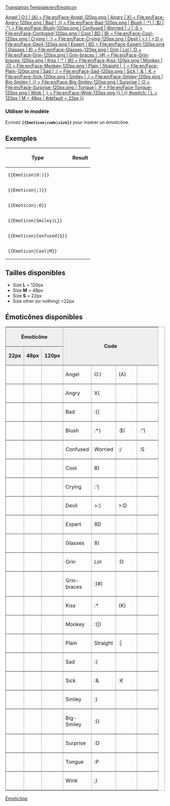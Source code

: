 <noinclude>[[Translation:Template/en/Emoticon]]</noinclude>

<includeonly>[[ {{#switch: {{{1}}}
| Angel
| O:)
| (A) = File:en/Face-Angel-120px.png
| Angry
| X) = File:en/Face-Angry-120px.png
| Bad
| :(( = File:en/Face-Bad-120px.png
| Blush
| :*)
| :$)
| :") = File:en/Face-Blush-120px.png
| Confused
| Worried
| :/
| :S  = File:en/Face-Confused-120px.png
| Cool
| BD
| B) = File:en/Face-Cool-120px.png
| Crying
| :'( = File:en/Face-Crying-120px.png
| Devil
| >:)
| >:D = File:en/Face-Devil-120px.png
| Expert
| 8D = File:en/Face-Expert-120px.png
| Glasses
| 8) = File:en/Face-Glasses-120px.png
| Grin
| Lol
| :D = File:en/Face-Grin-120px.png
| Grin-braces
| :)#) = File:en/Face-Grin-braces-120px.png
| Kiss
| :*
| (K) = File:en/Face-Kiss-120px.png
| Monkey
| :(|) = File:en/Face-Monkey-120px.png
| Plain
| Straight
| :| = File:en/Face-Plain-120px.png
| Sad
| :( = File:en/Face-Sad-120px.png
| Sick
| :&
| :€ = File:en/Face-Sick-120px.png
| Smiley
| :) = File:en/Face-Smiley-120px.png
| Big-Smiley
| :)) = File:en/Face-Big-Smiley-120px.png
| Surprise
| :O = File:en/Face-Surprise-120px.png
| Tongue
| :P = File:en/Face-Tongue-120px.png
| Wink
| ;) = File:en/Face-Wink-120px.png
}} | {{ #switch: {{{2}}}
| L = 120px
| M = 48px
| #default = 22px
}} ]]</includeonly><noinclude>
=== Utiliser le modèle ===
Ecrivez '''<code><nowiki>{{</nowiki>Emoticon|''code''|''size''<nowiki>}}</nowiki></code>''' pour insérer un émoticône.

==Exemples==
{|
!Type
!Result
|-
|<pre>{{Emoticon|O:)}}</pre>
|{{en/Emoticon|O:)}}
|-
|<pre>{{Emoticon|;)}}</pre>
|{{en/Emoticon|;)}}
|-
|<pre>{{Emoticon|:O}}</pre>
|{{en/Emoticon|:O}}
|-
|<pre>{{Emoticon|Smiley|L}}</pre>
|{{en/Emoticon|Smiley|L}}
|-
|<pre>{{Emoticon|Confused|S}}</pre>
|{{en/Emoticon|Confused|S}}
|-
|<pre>{{Emoticon|Cool|M}}</pre>
|{{en/Emoticon|Cool|M}}
|}

==Tailles disponibles==
*Size '''L''' = 120px
*Size '''M''' = 48px
*Size '''S''' = 22px
*Size other (or nothing) =22px

==Émoticônes disponibles==

<table border="2" width="300px" cellspacing="4" cellpadding="3" rules="all" style="margin:1em 1em 1em 0; border:solid 1px #AAAAAA;">
<tr style="background:#efefef;">
 <th width="100px" colspan=3>Émoticône</th>
 <th width="200px" rowspan=2 colspan=4>Code</th>
</tr><tr style="background:#efefef;">
 <td align=center>'''22px'''</td>
 <td align=center>'''48px'''</td>
 <td align=center>'''120px'''</td>
</tr><tr>
 <td>{{en/Emoticon|Angel}}</td>
 <td>{{en/Emoticon|Angel|M}}</td>
 <td>{{en/Emoticon|Angel|L}}</td>
 <td width="50px">Angel</td>
 <td width="50px">O:)</td>
 <td width="50px">(A)</td>
 <td width="50px"></td>
</tr><tr>
 <td>{{en/Emoticon|Angry}}</td>
 <td>{{en/Emoticon|Angry|M}}</td>
 <td>{{en/Emoticon|Angry|L}}</td>
 <td>Angry</td>
 <td>X(</td>
 <td></td>
 <td></td>
</tr><tr>
 <td>{{en/Emoticon|Bad}}</td>
 <td>{{en/Emoticon|Bad|M}}</td>
 <td>{{en/Emoticon|Bad|L}}</td>
 <td>Bad</td>
 <td>:((</td>
 <td></td>
 <td></td>
</tr><tr>
 <td>{{en/Emoticon|Blush}}</td>
 <td>{{en/Emoticon|Blush|M}}</td>
 <td>{{en/Emoticon|Blush|L}}</td>
 <td>Blush</td>
 <td>:*)</td>
 <td>:$)</td>
 <td>:")</td>
</tr><tr>
 <td>{{en/Emoticon|Confused}}</td>
 <td>{{en/Emoticon|Confused|M}}</td>
 <td>{{en/Emoticon|Confused|L}}</td>
 <td>Confused</td>
 <td>Worried</td>
 <td>:/</td>
 <td>:S</td>
</tr><tr>
 <td>{{en/Emoticon|Cool}}</td>
 <td>{{en/Emoticon|Cool|M}}</td>
 <td>{{en/Emoticon|Cool|L}}</td>
 <td>Cool</td>
 <td>B)</td>
 <td></td>
 <td></td>
</tr><tr>
 <td>{{en/Emoticon|Crying}}</td>
 <td>{{en/Emoticon|Crying|M}}</td>
 <td>{{en/Emoticon|Crying|L}}</td>
 <td>Crying</td>
 <td>:'(</td>
 <td></td>
 <td></td>
</tr><tr>
 <td>{{en/Emoticon|Devil}}</td>
 <td>{{en/Emoticon|Devil|M}}</td>
 <td>{{en/Emoticon|Devil|L}}</td>
 <td>Devil</td>
 <td>>:)</td>
 <td>>:D</td>
 <td></td>
</tr><tr>
 <td>{{en/Emoticon|Expert}}</td>
 <td>{{en/Emoticon|Expert|M}}</td>
 <td>{{en/Emoticon|Expert|L}}</td>
 <td>Expert</td>
 <td>8D</td>
 <td></td>
 <td></td>
</tr><tr>
 <td>{{en/Emoticon|Glasses}}</td>
 <td>{{en/Emoticon|Glasses|M}}</td>
 <td>{{en/Emoticon|Glasses|L}}</td>
 <td>Glasses</td>
 <td>8)</td>
 <td></td>
 <td></td>
</tr><tr>
 <td>{{en/Emoticon|Grin}}</td>
 <td>{{en/Emoticon|Grin|M}}</td>
 <td>{{en/Emoticon|Grin|L}}</td>
 <td>Grin</td>
 <td>Lol</td>
 <td>:D</td>
 <td></td>
</tr><tr>
 <td>{{en/Emoticon|Grin-braces}}</td>
 <td>{{en/Emoticon|Grin-braces|M}}</td>
 <td>{{en/Emoticon|Grin-braces|L}}</td>
 <td>Grin-braces</td>
 <td>:)#)</td>
 <td></td>
 <td></td>
</tr><tr>
 <td>{{en/Emoticon|Kiss}}</td>
 <td>{{en/Emoticon|Kiss|M}}</td>
 <td>{{en/Emoticon|Kiss|L}}</td>
 <td>Kiss</td>
 <td>:*</td>
 <td>(K)</td>
 <td></td>
</tr><tr>
 <td>{{en/Emoticon|Monkey}}</td>
 <td>{{en/Emoticon|Monkey|M}}</td>
 <td>{{en/Emoticon|Monkey|L}}</td>
 <td>Monkey</td>
 <td>:(|)</td>
 <td></td>
 <td></td>
</tr><tr>
 <td>{{en/Emoticon|Plain}}</td>
 <td>{{en/Emoticon|Plain|M}}</td>
 <td>{{en/Emoticon|Plain|L}}</td>
 <td>Plain</td>
 <td>Straight</td>
 <td>:|</td>
 <td></td>
</tr><tr>
 <td>{{en/Emoticon|Sad}}</td>
 <td>{{en/Emoticon|Sad|M}}</td>
 <td>{{en/Emoticon|Sad|L}}</td>
 <td>Sad</td>
 <td>:(</td>
 <td></td>
 <td></td>
</tr><tr>
 <td>{{en/Emoticon|Sick}}</td>
 <td>{{en/Emoticon|Sick|M}}</td>
 <td>{{en/Emoticon|Sick|L}}</td>
 <td>Sick</td>
 <td>:&</td>
 <td>:€</td>
 <td></td>
</tr><tr>
 <td>{{en/Emoticon|Smiley}}</td>
 <td>{{en/Emoticon|Smiley|M}}</td>
 <td>{{en/Emoticon|Smiley|L}}</td>
 <td>Smiley</td>
 <td>:)</td>
 <td></td>
 <td></td>
</tr><tr>
 <td>{{en/Emoticon|Big-Smiley}}</td>
 <td>{{en/Emoticon|Big-Smiley|M}}</td>
 <td>{{en/Emoticon|Big-Smiley|L}}</td>
 <td>Big-Smiley</td>
 <td>:))</td>
 <td></td>
 <td></td>
</tr><tr>
 <td>{{en/Emoticon|Surprise}}</td>
 <td>{{en/Emoticon|Surprise|M}}</td>
 <td>{{en/Emoticon|Surprise|L}}</td>
 <td>Surprise</td>
 <td>:O</td>
 <td></td>
 <td></td>
</tr><tr>
 <td>{{en/Emoticon|Tongue}}</td>
 <td>{{en/Emoticon|Tongue|M}}</td>
 <td>{{en/Emoticon|Tongue|L}}</td>
 <td>Tongue</td>
 <td>:P</td>
 <td></td>
 <td></td>
</tr><tr>
 <td>{{en/Emoticon|Wink}}</td>
 <td>{{en/Emoticon|Wink|M}}</td>
 <td>{{en/Emoticon|Wink|L}}</td>
 <td>Wink</td>
 <td>;)</td>
 <td></td>
 <td></td>
</tr>
</table>
[[Category:fr/Modèles|Émoticône]]
<noinclude>